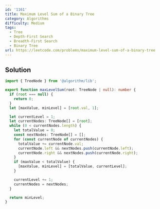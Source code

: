 ```yaml
---
id: '1161'
title: Maximum Level Sum of a Binary Tree
category: Algorithms
difficulty: Medium
tags:
  - Tree
  - Depth-First Search
  - Breadth-First Search
  - Binary Tree
url: https://leetcode.com/problems/maximum-level-sum-of-a-binary-tree
---
```


## Solution

```typescript filename="solution.ts" copy
import { TreeNode } from '@algorithm/lib';

export function maxLevelSum(root: TreeNode | null): number {
  if (root === null) {
    return 0;
  }
  let [maxValue, minLevel] = [root.val, 1];

  let currentLevel = 1;
  let currentNodes: TreeNode[] = [root];
  while (0 < currentNodes.length) {
    let totalValue = 0;
    const nextNodes: TreeNode[] = [];
    for (const currentNode of currentNodes) {
      totalValue += currentNode.val;
      currentNode.left && nextNodes.push(currentNode.left);
      currentNode.right && nextNodes.push(currentNode.right);
    }
    if (maxValue < totalValue) {
      [maxValue, minLevel] = [totalValue, currentLevel];
    }

    currentLevel += 1;
    currentNodes = nextNodes;
  }

  return minLevel;
}
```
